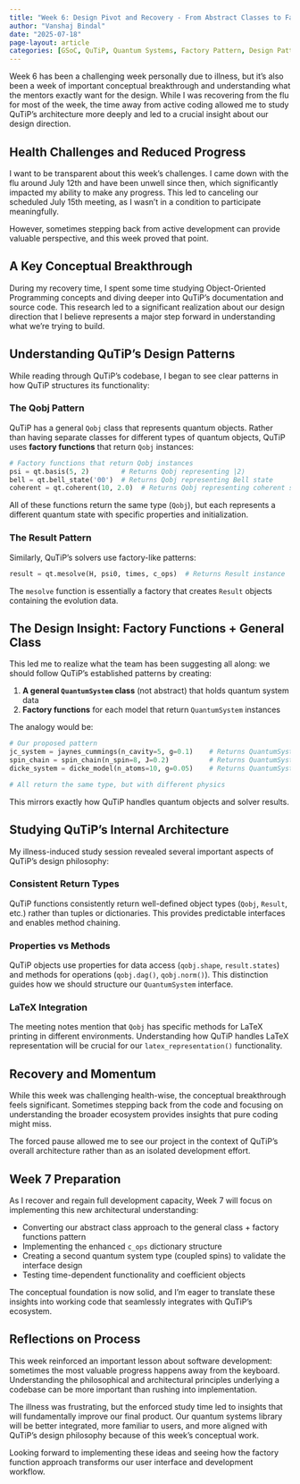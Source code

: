 ```yaml
---
title: "Week 6: Design Pivot and Recovery - From Abstract Classes to Factory Functions"
author: "Vanshaj Bindal"
date: "2025-07-18"
page-layout: article
categories: [GSoC, QuTiP, Quantum Systems, Factory Pattern, Design Patterns]
---
```


Week 6 has been a challenging week personally due to illness, but it's also been a week of important conceptual breakthrough and understanding what the mentors exactly want for the design. While I was recovering from the flu for most of the week, the time away from active coding allowed me to study QuTiP's architecture more deeply and led to a crucial insight about our design direction.

## Health Challenges and Reduced Progress

I want to be transparent about this week's challenges. I came down with the flu around July 12th and have been unwell since then, which significantly impacted my ability to make any progress. This led to canceling our scheduled July 15th meeting, as I wasn't in a condition to participate meaningfully.

However, sometimes stepping back from active development can provide valuable perspective, and this week proved that point.

## A Key Conceptual Breakthrough

During my recovery time, I spent some time studying Object-Oriented Programming concepts and diving deeper into QuTiP's documentation and source code. This research led to a significant realization about our design direction that I believe represents a major step forward in understanding what we're trying to build.

## Understanding QuTiP's Design Patterns

While reading through QuTiP's codebase, I began to see clear patterns in how QuTiP structures its functionality:

### The Qobj Pattern
QuTiP has a general `Qobj` class that represents quantum objects. Rather than having separate classes for different types of quantum objects, QuTiP uses **factory functions** that return `Qobj` instances:

```python
# Factory functions that return Qobj instances
psi = qt.basis(5, 2)        # Returns Qobj representing |2⟩
bell = qt.bell_state('00')  # Returns Qobj representing Bell state
coherent = qt.coherent(10, 2.0)  # Returns Qobj representing coherent state
```

All of these functions return the same type (`Qobj`), but each represents a different quantum state with specific properties and initialization.

### The Result Pattern
Similarly, QuTiP's solvers use factory-like patterns:
```python
result = qt.mesolve(H, psi0, times, c_ops)  # Returns Result instance
```

The `mesolve` function is essentially a factory that creates `Result` objects containing the evolution data.

## The Design Insight: Factory Functions + General Class

This led me to realize what the team has been suggesting all along: we should follow QuTiP's established patterns by creating:

1. **A general `QuantumSystem` class** (not abstract) that holds quantum system data
2. **Factory functions** for each model that return `QuantumSystem` instances

The analogy would be:
```python
# Our proposed pattern
jc_system = jaynes_cummings(n_cavity=5, g=0.1)    # Returns QuantumSystem
spin_chain = spin_chain(n_spin=8, J=0.2)          # Returns QuantumSystem  
dicke_system = dicke_model(n_atoms=10, g=0.05)    # Returns QuantumSystem

# All return the same type, but with different physics
```

This mirrors exactly how QuTiP handles quantum objects and solver results.

## Studying QuTiP's Internal Architecture

My illness-induced study session revealed several important aspects of QuTiP's design philosophy:

### Consistent Return Types
QuTiP functions consistently return well-defined object types (`Qobj`, `Result`, etc.) rather than tuples or dictionaries. This provides predictable interfaces and enables method chaining.

### Properties vs Methods
QuTiP objects use properties for data access (`qobj.shape`, `result.states`) and methods for operations (`qobj.dag()`, `qobj.norm()`). This distinction guides how we should structure our `QuantumSystem` interface.

### LaTeX Integration
The meeting notes mention that `Qobj` has specific methods for LaTeX printing in different environments. Understanding how QuTiP handles LaTeX representation will be crucial for our `latex_representation()` functionality.

## Recovery and Momentum

While this week was challenging health-wise, the conceptual breakthrough feels significant. Sometimes stepping back from the code and focusing on understanding the broader ecosystem provides insights that pure coding might miss.

The forced pause allowed me to see our project in the context of QuTiP's overall architecture rather than as an isolated development effort. 

## Week 7 Preparation

As I recover and regain full development capacity, Week 7 will focus on implementing this new architectural understanding:

- Converting our abstract class approach to the general class + factory functions pattern
- Implementing the enhanced `c_ops` dictionary structure
- Creating a second quantum system type (coupled spins) to validate the interface design
- Testing time-dependent functionality and coefficient objects

The conceptual foundation is now solid, and I'm eager to translate these insights into working code that seamlessly integrates with QuTiP's ecosystem.

## Reflections on Process

This week reinforced an important lesson about software development: sometimes the most valuable progress happens away from the keyboard. Understanding the philosophical and architectural principles underlying a codebase can be more important than rushing into implementation.

The illness was frustrating, but the enforced study time led to insights that will fundamentally improve our final product. Our quantum systems library will be better integrated, more familiar to users, and more aligned with QuTiP's design philosophy because of this week's conceptual work.

Looking forward to implementing these ideas and seeing how the factory function approach transforms our user interface and development workflow.
